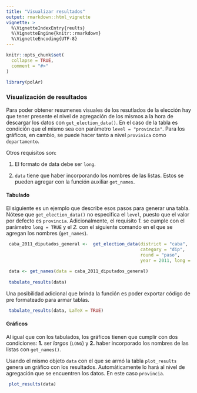 ```yaml
---
title: "Visualizar resultados"
output: rmarkdown::html_vignette
vignette: >
  %\VignetteIndexEntry{reults}
  %\VignetteEngine{knitr::rmarkdown}
  %\VignetteEncoding{UTF-8}
---
```


```r
knitr::opts_chunk$set(
  collapse = TRUE,
  comment = "#>"
)
```

```r
library(polAr)
```

### Visualización de resultados

Para poder obtener resumenes visuales de los resutlados de la elección hay que tener presente el nivel de agregación de los mismos a la hora de descargar los datos con `get_election_data()`. En el caso de la tabla es condición que el mismo sea con parámetro `level = "provincia"`. Para los gráficos, en cambio, se puede hacer tanto a nivel `provinica` como `departamento`.  

Otros requisitos son: 

1. El formato de data debe ser `long`. 

2. `data` tiene que haber incorporando los nombres de las listas. Estos se pueden agregar con la función auxiliar `get_names`. 


#### Tabulado 

El siguiente es un ejemplo que describe esos pasos para generar una tabla. Nótese que `get_election_data()` no especifica el `level`, puesto que el valor por defecto es `provincia`. Adicionalmente, el requisito *1.* se cumple con el parámetro `long = TRUE` y el *2.* con el siguiente comando en el que se agregan los nombres (`get_names`).


```r
  
 caba_2011_diputados_general <-  get_election_data(district = "caba", 
                                                   category = "dip", 
                                                   round = "paso", 
                                                   year = 2011, long = TRUE) 
 
 data <- get_names(data = caba_2011_diputados_general) 
 
 tabulate_results(data)
```


Una posibilidad adicional que brinda la función es poder exportar código de \LaTeX pre formateado para armar tablas. 

```r
 tabulate_results(data, LaTeX = TRUE)
```


#### Gráficos

Al igual que con los tabulados, los gráficos tienen que cumplir con dos condiciones: **1.** ser *largos* (`LONG`)  y **2.** haber incorporado los nombres de las listas con `get_names()`. 

Usando el mismo objeto `data` con el que se armó la tabla `plot_results` genera un gráfico con los resultados. Automáticamente lo hará al nivel de agregación que se encuentren los datos. En este caso `provincia`. 



```r
 plot_results(data)
```

